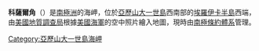 {{coord|71|8|S|73|7|W|source:GNIS|display=title}}

'''科薩爾角'''（{{lang-en|Kosar Point}}）是[[南極洲|南極洲]]的海岬，位於[[亞歷山大一世島|亞歷山大一世島]]西南部的[[埃羅伊卡半島|埃羅伊卡半島]]西端，由[[美國地質調查局|美國地質調查局]]根據[[美國海軍|美國海軍]]的空中照片繪入地圖，現時由[[南極條約體系|南極條約體系]]管理。

{{DEFAULTSORT:Kosar Point}}
[[Category:亞歷山大一世島海岬|Category:亞歷山大一世島海岬]]


{{AlexanderIsland-geo-stub}}